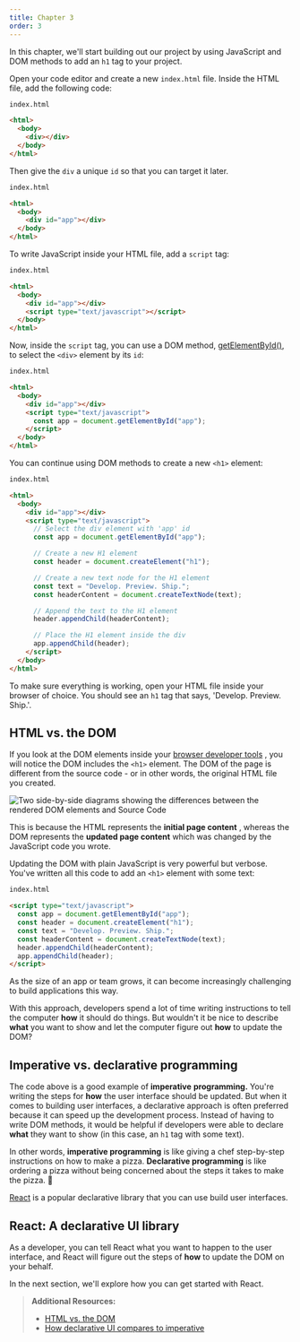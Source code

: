 ```yaml
---
title: Chapter 3
order: 3
---
```


In this chapter, we'll start building out our project by using JavaScript and
DOM methods to add an `h1` tag to your project.

Open your code editor and create a new `index.html` file. Inside the HTML
file, add the following code:

```html
index.html

<html>
  <body>
    <div></div>
  </body>
</html>
```

Then give the `div` a unique `id` so that you can target it later.

```html
index.html

<html>
  <body>
    <div id="app"></div>
  </body>
</html>
```

To write JavaScript inside your HTML file, add a `script` tag:

```html
index.html

<html>
  <body>
    <div id="app"></div>
    <script type="text/javascript"></script>
  </body>
</html>
```

Now, inside the `script` tag, you can use a DOM method,
[getElementById()](https://developer.mozilla.org/en-US/docs/Web/API/Document/getElementById), to select the `<div>` element by its
`id`:

```html
index.html

<html>
  <body>
    <div id="app"></div>
    <script type="text/javascript">
      const app = document.getElementById("app");
    </script>
  </body>
</html>
```

You can continue using DOM methods to create a new `<h1>` element:

```html
index.html

<html>
  <body>
    <div id="app"></div>
    <script type="text/javascript">
      // Select the div element with 'app' id
      const app = document.getElementById("app");

      // Create a new H1 element
      const header = document.createElement("h1");

      // Create a new text node for the H1 element
      const text = "Develop. Preview. Ship.";
      const headerContent = document.createTextNode(text);

      // Append the text to the H1 element
      header.appendChild(headerContent);

      // Place the H1 element inside the div
      app.appendChild(header);
    </script>
  </body>
</html>
```

To make sure everything is working, open your HTML file inside your browser of
choice. You should see an `h1` tag that says, 'Develop. Preview. Ship.'.

## HTML vs. the DOM

If you look at the DOM elements inside your [browser developer tools](https://developer.mozilla.org/docs/Learn/Common_questions/Tools_and_setup/What_are_browser_developer_tools) ,
you will notice the DOM includes the `<h1>` element. The DOM of the page is
different from the source code - or in other words, the original HTML file you
created.

![Two side-by-side diagrams showing the differences between the rendered DOM
elements and Source Code](/assets/learn-dom-and-source.webp)

This is because the HTML represents the **initial page content** , whereas the
DOM represents the **updated page content** which was changed by the
JavaScript code you wrote.

Updating the DOM with plain JavaScript is very powerful but verbose. You've
written all this code to add an `<h1>` element with some text:

```html
index.html

<script type="text/javascript">
  const app = document.getElementById("app");
  const header = document.createElement("h1");
  const text = "Develop. Preview. Ship.";
  const headerContent = document.createTextNode(text);
  header.appendChild(headerContent);
  app.appendChild(header);
</script>
```

As the size of an app or team grows, it can become increasingly challenging to
build applications this way.

With this approach, developers spend a lot of time writing instructions to
tell the computer **how** it should do things. But wouldn't it be nice to
describe **what** you want to show and let the computer figure out **how** to
update the DOM?

## Imperative vs. declarative programming

The code above is a good example of **imperative** **programming.** You're
writing the steps for **how** the user interface should be updated. But when
it comes to building user interfaces, a declarative approach is often
preferred because it can speed up the development process. Instead of having
to write DOM methods, it would be helpful if developers were able to declare
**what** they want to show (in this case, an `h1` tag with some text).

In other words, **imperative programming** is like giving a chef step-by-step
instructions on how to make a pizza. **Declarative programming** is like
ordering a pizza without being concerned about the steps it takes to make the
pizza. 🍕

[React](https://react.dev/) is a popular declarative library that you can use
build user interfaces.

## React: A declarative UI library

As a developer, you can tell React what you want to happen to the user
interface, and React will figure out the steps of **how** to update the DOM on
your behalf.

In the next section, we'll explore how you can get started with React.

> **Additional Resources:**
>
> - [HTML vs. the DOM](https://developer.chrome.com/docs/devtools/dom/#appendix)
> - [How declarative UI compares to imperative](https://react.dev/learn/reacting-to-input-with-state#how-declarative-ui-compares-to-imperative)
